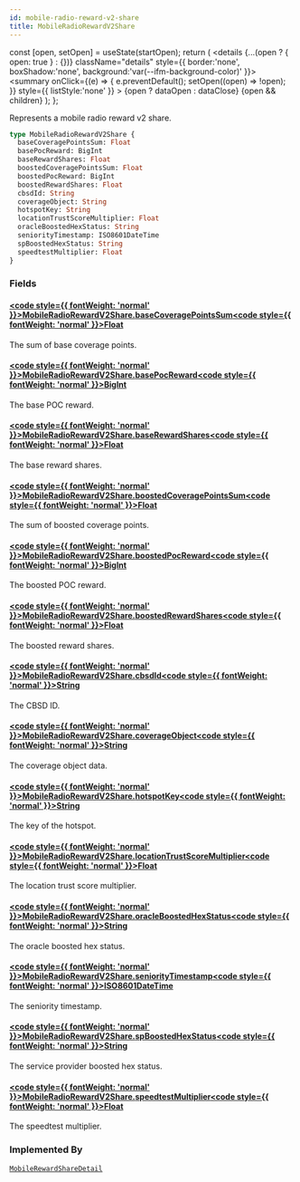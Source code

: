 ```yaml
---
id: mobile-radio-reward-v2-share
title: MobileRadioRewardV2Share
---
```









  const [open, setOpen] = useState(startOpen);
  return (
    <details {...(open ? { open: true } : {})} className="details" style={{ border:'none', boxShadow:'none', background:'var(--ifm-background-color)' }}>
      <summary
        onClick={(e) => {
          e.preventDefault();
          setOpen((open) => !open);
        }}
        style={{ listStyle:'none' }}
      >
      {open ? dataOpen : dataClose}
      </summary>
      {open && children}
    </details>
  );
};








Represents a mobile radio reward v2 share.


```graphql
type MobileRadioRewardV2Share {
  baseCoveragePointsSum: Float
  basePocReward: BigInt
  baseRewardShares: Float
  boostedCoveragePointsSum: Float
  boostedPocReward: BigInt
  boostedRewardShares: Float
  cbsdId: String
  coverageObject: String
  hotspotKey: String
  locationTrustScoreMultiplier: Float
  oracleBoostedHexStatus: String
  seniorityTimestamp: ISO8601DateTime
  spBoostedHexStatus: String
  speedtestMultiplier: Float
}
```




### Fields

#### [<code style={{ fontWeight: 'normal' }}>MobileRadioRewardV2Share.<b>baseCoveragePointsSum</b></code>](#)<Bullet />[<code style={{ fontWeight: 'normal' }}><b>Float</b></code>](/graphql/schema/types/scalars/float.mdx) <Badge class="badge badge--secondary " text="scalar"/> 
The sum of base coverage points.


#### [<code style={{ fontWeight: 'normal' }}>MobileRadioRewardV2Share.<b>basePocReward</b></code>](#)<Bullet />[<code style={{ fontWeight: 'normal' }}><b>BigInt</b></code>](/graphql/schema/types/scalars/big-int.mdx) <Badge class="badge badge--secondary " text="scalar"/> 
The base POC reward.


#### [<code style={{ fontWeight: 'normal' }}>MobileRadioRewardV2Share.<b>baseRewardShares</b></code>](#)<Bullet />[<code style={{ fontWeight: 'normal' }}><b>Float</b></code>](/graphql/schema/types/scalars/float.mdx) <Badge class="badge badge--secondary " text="scalar"/> 
The base reward shares.


#### [<code style={{ fontWeight: 'normal' }}>MobileRadioRewardV2Share.<b>boostedCoveragePointsSum</b></code>](#)<Bullet />[<code style={{ fontWeight: 'normal' }}><b>Float</b></code>](/graphql/schema/types/scalars/float.mdx) <Badge class="badge badge--secondary " text="scalar"/> 
The sum of boosted coverage points.


#### [<code style={{ fontWeight: 'normal' }}>MobileRadioRewardV2Share.<b>boostedPocReward</b></code>](#)<Bullet />[<code style={{ fontWeight: 'normal' }}><b>BigInt</b></code>](/graphql/schema/types/scalars/big-int.mdx) <Badge class="badge badge--secondary " text="scalar"/> 
The boosted POC reward.


#### [<code style={{ fontWeight: 'normal' }}>MobileRadioRewardV2Share.<b>boostedRewardShares</b></code>](#)<Bullet />[<code style={{ fontWeight: 'normal' }}><b>Float</b></code>](/graphql/schema/types/scalars/float.mdx) <Badge class="badge badge--secondary " text="scalar"/> 
The boosted reward shares.


#### [<code style={{ fontWeight: 'normal' }}>MobileRadioRewardV2Share.<b>cbsdId</b></code>](#)<Bullet />[<code style={{ fontWeight: 'normal' }}><b>String</b></code>](/graphql/schema/types/scalars/string.mdx) <Badge class="badge badge--secondary " text="scalar"/> 
The CBSD ID.


#### [<code style={{ fontWeight: 'normal' }}>MobileRadioRewardV2Share.<b>coverageObject</b></code>](#)<Bullet />[<code style={{ fontWeight: 'normal' }}><b>String</b></code>](/graphql/schema/types/scalars/string.mdx) <Badge class="badge badge--secondary " text="scalar"/> 
The coverage object data.


#### [<code style={{ fontWeight: 'normal' }}>MobileRadioRewardV2Share.<b>hotspotKey</b></code>](#)<Bullet />[<code style={{ fontWeight: 'normal' }}><b>String</b></code>](/graphql/schema/types/scalars/string.mdx) <Badge class="badge badge--secondary " text="scalar"/> 
The key of the hotspot.


#### [<code style={{ fontWeight: 'normal' }}>MobileRadioRewardV2Share.<b>locationTrustScoreMultiplier</b></code>](#)<Bullet />[<code style={{ fontWeight: 'normal' }}><b>Float</b></code>](/graphql/schema/types/scalars/float.mdx) <Badge class="badge badge--secondary " text="scalar"/> 
The location trust score multiplier.


#### [<code style={{ fontWeight: 'normal' }}>MobileRadioRewardV2Share.<b>oracleBoostedHexStatus</b></code>](#)<Bullet />[<code style={{ fontWeight: 'normal' }}><b>String</b></code>](/graphql/schema/types/scalars/string.mdx) <Badge class="badge badge--secondary " text="scalar"/> 
The oracle boosted hex status.


#### [<code style={{ fontWeight: 'normal' }}>MobileRadioRewardV2Share.<b>seniorityTimestamp</b></code>](#)<Bullet />[<code style={{ fontWeight: 'normal' }}><b>ISO8601DateTime</b></code>](/graphql/schema/types/scalars/iso8601-date-time.mdx) <Badge class="badge badge--secondary " text="scalar"/> 
The seniority timestamp.


#### [<code style={{ fontWeight: 'normal' }}>MobileRadioRewardV2Share.<b>spBoostedHexStatus</b></code>](#)<Bullet />[<code style={{ fontWeight: 'normal' }}><b>String</b></code>](/graphql/schema/types/scalars/string.mdx) <Badge class="badge badge--secondary " text="scalar"/> 
The service provider boosted hex status.


#### [<code style={{ fontWeight: 'normal' }}>MobileRadioRewardV2Share.<b>speedtestMultiplier</b></code>](#)<Bullet />[<code style={{ fontWeight: 'normal' }}><b>Float</b></code>](/graphql/schema/types/scalars/float.mdx) <Badge class="badge badge--secondary " text="scalar"/> 
The speedtest multiplier.






### Implemented By

[`MobileRewardShareDetail`](/graphql/schema/types/unions/mobile-reward-share-detail.mdx)  <Badge class="badge badge--secondary badge--relation" text="union"/>